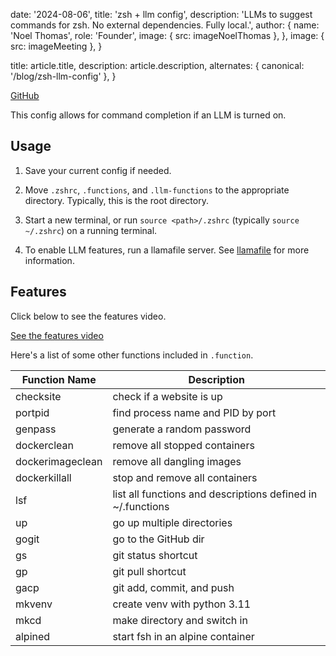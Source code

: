 
  date: '2024-08-06',
  title: 'zsh + llm config',
  description:
    'LLMs to suggest commands for zsh. No external dependencies. Fully local.',
  author: {
    name: 'Noel Thomas',
    role: 'Founder',
    image: { src: imageNoelThomas },
  },
  image: { src: imageMeeting },
}

  title: article.title,
  description: article.description,
  alternates: { canonical: '/blog/zsh-llm-config' },
}

[GitHub](https://github.com/noelfranthomas/zsh-config/)

This config allows for command completion if an LLM is turned on.

## Usage

1. Save your current config if needed.

2. Move `.zshrc`, `.functions`, and `.llm-functions` to the appropriate directory. Typically, this is the root directory.

3. Start a new terminal, or run `source <path>/.zshrc` (typically `source ~/.zshrc`) on a running terminal.

4. To enable LLM features, run a llamafile server. See [llamafile](https://github.com/Mozilla-Ocho/llamafile) for more information.

## Features

Click below to see the features video.

[See the features video](https://github.com/noelfranthomas/zsh-config/)

Here's a list of some other functions included in `.function`.

Function Name | Description
--- | --- 
checksite | check if a website is up 
portpid | find process name and PID by port 
genpass | generate a random password 
dockerclean | remove all stopped containers 
dockerimageclean | remove all dangling images 
dockerkillall | stop and remove all containers 
lsf | list all functions and descriptions defined in ~/.functions 
up | go up multiple directories 
gogit | go to the GitHub dir 
gs | git status shortcut 
gp | git pull shortcut 
gacp | git add, commit, and push 
mkvenv | create venv with python 3.11 
mkcd | make directory and switch in 
alpined | start fsh in an alpine container 